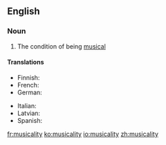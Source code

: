 ==English==

===Noun===
{{en-noun|-}}

# The condition of being [[musical]]

====Translations====
{{trans-top|condition of being musical}}
* Finnish: {{t-|fi|musikaalisuus}}
* French: {{t|fr|musicalité}}
* German: {{t|de|Musicalität}}
{{trans-mid}}
* Italian: {{t|it|musicalità|f}}
* Latvian: {{t|lv|muzikalitāte|xs=Latvian}}
* Spanish: {{t|es|musicalidad|f}}
{{trans-bottom}}

[[fr:musicality]]
[[ko:musicality]]
[[io:musicality]]
[[zh:musicality]]
